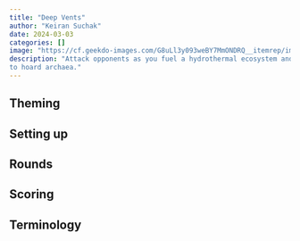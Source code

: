 ```yaml
---
title: "Deep Vents"
author: "Keiran Suchak"
date: 2024-03-03
categories: []
image: "https://cf.geekdo-images.com/G8uLl3y093weBY7MmONDRQ__itemrep/img/Zi7CSAYYTVLs1RF_GIf9YmtV_CY=/fit-in/246x300/filters:strip_icc()/pic5413915.jpg"
description: "Attack opponents as you fuel a hydrothermal ecosystem and attempt
to hoard archaea."
---
```


## Theming

## Setting up

## Rounds

## Scoring

## Terminology


